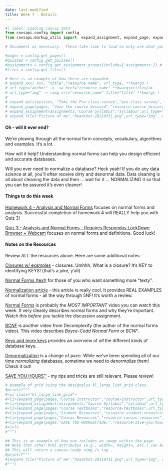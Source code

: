 ```yaml
---
date: last-modified
title: Week 7 - Details
---
```


```python
#| label: Loading canvas data
from cnvsapi.config import config
from cnvsapi.markup_utils import  expand_assignment, expand_page, expand_quiz, expand_file

# Uncomment as necessary.  These take time to load so only use what you need.

#pages = config.get_pages()
#quizzes = config.get_quizzes()
#assignments = config.get_assignment_groups(include=['assignments']) # from Canvas
#files = config.get_files()

# Here is an example of how these are expanded.
# expand_xxx( xxx, "title","resource name", url_type, **kwargs )
# url_type="anchor" ->  <a href="resource name" **kwargs>title</a>
# url_type="img" -> <img src="resource_name" title="title" **kwargs )
#
# expand_quiz(quizzes, "Take the Pre-class survey","pre-class survey", url_type="anchor", target="_blank")
# expand_page(pages, "Join the course discord","resource-course-discord", url_type="anchor", target="_blank")
# expand_assignment(assignments,"Course Syllabus","syllabus",url_type="anchor")
# expand_file("Picture of me","headshot-20210731.png",url_type="img", width="200px")

```

#### Oh - will it ever end?

We're plowing through all the normal form concepts, vocabulary, algorithms and examples.  It's a lot.

How will it help? Understanding normal forms can help you design efficient and accurate databases. 

Will you ever need to normalize a database?  Heck yeah!  If you do any data science at all, you'll often receive dirty and denormal data.  Data cleaning
is all about cleaning the data and then ... wait for it ... NORMALIZING it so that you can be assured it's even cleaner!

<!-- deliverables-block-begin -->
#### Things to do this week


[Homework 4 - Analysis and Normal Forms](https://virginiacommonwealth.instructure.com/courses/122236/assignments/1241136) focuses on normal forms and analysis. Successful completion of homework 4 will REALLY help you with Quiz 3!


[Quiz 3 - Analysis and Normal Forms - Requires Respondus LockDown Browser + Webcam](https://virginiacommonwealth.instructure.com/courses/122236/assignments/1241127) focuses on normal forms and definitions.  Good luck!

<!-- deliverables-block-end -->

<!-- resources-block-begin -->
#### Notes on the Resources

Review ALL the resources above. Here are some additional notes:
    
[Closures w/ examples](https://vertabelo.com/blog/closure-of-a-set-of-attributes/) - closures. Umhhh.  What is a closure?  It's KEY to identifying KEYS!  (that's a joke, y'all)


[Normal Forms (text)](https://www.geeksforgeeks.org/normal-forms-in-dbms/) for those of you who want something more "texty".


[Normalization article](https://medium.com/@ndleah/a-brief-guide-to-database-normalization-5ac59f093161) - this article is really cool.  It provides REAL EXAMPLES of normal forms - all the way through 5NF! It's worth a review.


[Normal Forms](https://virginiacommonwealth.instructure.com/courses/122236/pages/resource-week-7-normal-forms) is probably the *MOST IMPORTANT* video you can watch this week. It very cleanly describes normal forms and why they're important.  Watch this *before* you tackle the discussion assignment.


[BCNF](https://virginiacommonwealth.instructure.com/courses/122236/pages/resource-week-7-bcnf) is another video from Decomplexify (the author of the normal forms video).  This video describes *Boyce-Codd Normal Form* or *BCNF*.


[Keys and more keys](https://virginiacommonwealth.instructure.com/courses/122236/pages/resource-week-7-keys-and-more-keys) provides an overview of *all* the different kinds of database keys.


[Denormalization](https://virginiacommonwealth.instructure.com/courses/122236/pages/resource-week-7-denormalization) is a change of pace.  While we've been spending all of our time *normalizing* databases, sometime we need to *denormalize* them!  Check it out!


[SAVE YOU HOURS™](https://virginiacommonwealth.instructure.com/courses/122236/pages/resource-save-you-hours) - my tips and tricks are still relevant.  Please review!

<!-- resources-block-end -->



```python
# example of grid using the designplus kl_large_link_grid class.
#print(f"""
#<ul class="kl_large_link_grid">
#<li>{expand_page(pages,"Course Instructor","course-instructor",url_type="anchor")}</li>
#<li>{expand_assignment(assignments,"Course Syllabus","syllabus",url_type="anchor")}</li>
#<li>{expand_page(pages,"Course Textbooks","resource-textbooks",url_type="anchor")}</li>
#<li>{expand_page(pages,"Student Resources","resource-student-resources",url_type="anchor")}</li>
#<li>{expand_page(pages,"Canvas Resources","resource-canvas-resources",url_type="anchor")}</li>
#<li>{expand_page(pages,"SAVE YOU HOURS&trade;","resource-save-you-hours",url_type="anchor")}</li>
#</ul>
#""")
```

```python
## This is an example of how one includes an image within the page.
## Note that other html attributes (e.g., width=, height=, etc.) can be added
## This will return a canvas-ready <img /> tag .
#print(f"""
#{expand_file("Picture of me","headshot-20210731.png",url_type="img", width="200px")}
#""")
```